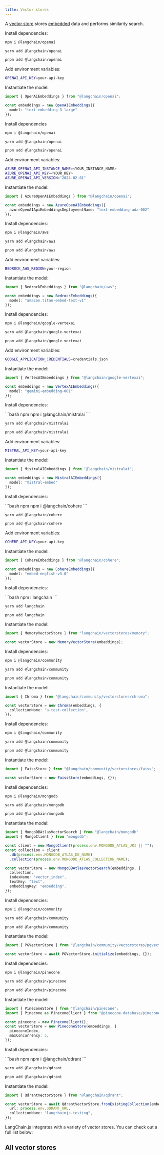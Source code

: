 ```yaml
---
title: Vector stores
---
```


A [vector store](/oss/integrations/vectorstores) stores [embedded](/oss/integrations/text_embedding) data and performs similarity search.

<AccordionGroup>
<Accordion title="OpenAI">

Install dependencies:

<CodeGroup>

```bash npm
npm i @langchain/openai
```
```bash yarn
yarn add @langchain/openai
```
```bash pnpm
pnpm add @langchain/openai
```
</CodeGroup>

Add environment variables:

```bash
OPENAI_API_KEY=your-api-key
```

Instantiate the model:

```typescript
import { OpenAIEmbeddings } from "@langchain/openai";

const embeddings = new OpenAIEmbeddings({
  model: "text-embedding-3-large"
});
```

</Accordion>
<Accordion title="Azure">

Install dependencies

<CodeGroup>

```bash npm
npm i @langchain/openai
```
```bash yarn
yarn add @langchain/openai
```

```bash pnpm
pnpm add @langchain/openai
```
</CodeGroup>

Add environment variables:

```bash
AZURE_OPENAI_API_INSTANCE_NAME=<YOUR_INSTANCE_NAME>
AZURE_OPENAI_API_KEY=<YOUR_KEY>
AZURE_OPENAI_API_VERSION="2024-02-01"
```

Instantiate the model:

```typescript
import { AzureOpenAIEmbeddings } from "@langchain/openai";

const embeddings = new AzureOpenAIEmbeddings({
  azureOpenAIApiEmbeddingsDeploymentName: "text-embedding-ada-002"
});
```

</Accordion>
<Accordion title="AWS">

Install dependencies:

<CodeGroup>

```bash npm
npm i @langchain/aws
```

```bash yarn
yarn add @langchain/aws
```

```bash pnpm
pnpm add @langchain/aws
```

</CodeGroup>

Add environment variables:

```bash
BEDROCK_AWS_REGION=your-region
```

Instantiate the model:

```typescript
import { BedrockEmbeddings } from "@langchain/aws";

const embeddings = new BedrockEmbeddings({
  model: "amazon.titan-embed-text-v1"
});
```

</Accordion>
<Accordion title="VertexAI">

Install dependencies:

<CodeGroup>

```bash npm
npm i @langchain/google-vertexai
```

```bash yarn
yarn add @langchain/google-vertexai
```

```bash pnpm
pnpm add @langchain/google-vertexai
```
</CodeGroup>

Add environment variables:

```bash
GOOGLE_APPLICATION_CREDENTIALS=credentials.json
```

Instantiate the model:

```typescript
import { VertexAIEmbeddings } from "@langchain/google-vertexai";

const embeddings = new VertexAIEmbeddings({
  model: "gemini-embedding-001"
});
```

</Accordion>
<Accordion title="MistralAI">

Install dependencies:

<CodeGroup>
```bash npm
npm i @langchain/mistralai
```

```bash yarn
yarn add @langchain/mistralai
```

```bash pnpm
pnpm add @langchain/mistralai
```
</CodeGroup>

Add environment variables:

```bash
MISTRAL_API_KEY=your-api-key
```

Instantiate the model:

```typescript
import { MistralAIEmbeddings } from "@langchain/mistralai";

const embeddings = new MistralAIEmbeddings({
  model: "mistral-embed"
});
```

</Accordion>
<Accordion title="Cohere">

Install dependencies:

<CodeGroup>
```bash npm
npm i @langchain/cohere
```

```bash yarn
yarn add @langchain/cohere
```

```bash pnpm
pnpm add @langchain/cohere
```

</CodeGroup>

Add environment variables:

```bash
COHERE_API_KEY=your-api-key
```

Instantiate the model:

```typescript
import { CohereEmbeddings } from "@langchain/cohere";

const embeddings = new CohereEmbeddings({
  model: "embed-english-v3.0"
});
```

</Accordion>

<Accordion title="Memory">

Install dependencies:

<CodeGroup>
```bash
npm i langchain
```

```bash yarn
yarn add langchain
```

```bash pnpm
pnpm add langchain
```
</CodeGroup>

Instantiate the model:

```typescript
import { MemoryVectorStore } from "langchain/vectorstores/memory";

const vectorStore = new MemoryVectorStore(embeddings);
```

</Accordion>
<Accordion title="Chroma">

Install dependencies:

<CodeGroup>

```bash npm
npm i @langchain/community
```

```bash yarn
yarn add @langchain/community
```

```bash pnpm
pnpm add @langchain/community
```

</CodeGroup>

Instantiate the model:

```typescript
import { Chroma } from "@langchain/community/vectorstores/chroma";

const vectorStore = new Chroma(embeddings, {
  collectionName: "a-test-collection",
});
```

</Accordion>
<Accordion title="FAISS">

Install dependencies:

<CodeGroup>

```bash npm
npm i @langchain/community
```

```bash yarn
yarn add @langchain/community
```

```bash
pnpm add @langchain/community
```

</CodeGroup>

Instantiate the model:

```typescript
import { FaissStore } from "@langchain/community/vectorstores/faiss";

const vectorStore = new FaissStore(embeddings, {});
```

</Accordion>
<Accordion title="MongoDB">

Install dependencies:

<CodeGroup>

```bash npm
npm i @langchain/mongodb
```

```bash yarn
yarn add @langchain/mongodb
```

```bash pnpm
pnpm add @langchain/mongodb
```

</CodeGroup>

Instantiate the model:

```typescript
import { MongoDBAtlasVectorSearch } from "@langchain/mongodb"
import { MongoClient } from "mongodb";

const client = new MongoClient(process.env.MONGODB_ATLAS_URI || "");
const collection = client
  .db(process.env.MONGODB_ATLAS_DB_NAME)
  .collection(process.env.MONGODB_ATLAS_COLLECTION_NAME);

const vectorStore = new MongoDBAtlasVectorSearch(embeddings, {
  collection,
  indexName: "vector_index",
  textKey: "text",
  embeddingKey: "embedding",
});
```

</Accordion>
<Accordion title="PGVector">

Install dependencies:

<CodeGroup>

```bash npm
npm i @langchain/community
```

```bash yarn
yarn add @langchain/community
```

```bash pnpm
pnpm add @langchain/community
```

</CodeGroup>

Instantiate the model:

```typescript
import { PGVectorStore } from "@langchain/community/vectorstores/pgvector";

const vectorStore = await PGVectorStore.initialize(embeddings, {});
```

</Accordion>
<Accordion title="Pinecone">

Install dependencies:

<CodeGroup>

```bash npm
npm i @langchain/pinecone
```

```bash yarn
yarn add @langchain/pinecone
```

```bash pnpm
pnpm add @langchain/pinecone
```

</CodeGroup>

Instantiate the model:

```typescript
import { PineconeStore } from "@langchain/pinecone";
import { Pinecone as PineconeClient } from "@pinecone-database/pinecone";

const pinecone = new PineconeClient();
const vectorStore = new PineconeStore(embeddings, {
  pineconeIndex,
  maxConcurrency: 5,
});
```

</Accordion>
<Accordion title="Qdrant">

Install dependencies:

<CodeGroup>
```bash npm
npm i @langchain/qdrant
```

```bash yarn
yarn add @langchain/qdrant
```

```bash pnpm
pnpm add @langchain/qdrant
```

</CodeGroup>

Instantiate the model:

```typescript
import { QdrantVectorStore } from "@langchain/qdrant";

const vectorStore = await QdrantVectorStore.fromExistingCollection(embeddings, {
  url: process.env.QDRANT_URL,
  collectionName: "langchainjs-testing",
});
```

</Accordion>
</AccordionGroup>

LangChain.js integrates with a variety of vector stores. You can check out a full list below:

## All vector stores

<Columns cols={3}>
  <Card
    title="AnalyticDB"
    icon="link"
    href="/oss/integrations/vectorstores/analyticdb"
    arrow="true"
    cta="View guide"
  >
  </Card>
  <Card
    title="Astra DB"
    icon="link"
    href="/oss/integrations/vectorstores/astradb"
    arrow="true"
    cta="View guide"
  >
  </Card>
  <Card
    title="Azion EdgeSQL"
    icon="link"
    href="/oss/integrations/vectorstores/azion-edgesql"
    arrow="true"
    cta="View guide"
  >
  </Card>
  <Card
    title="Azure AI Search"
    icon="link"
    href="/oss/integrations/vectorstores/azure_aisearch"
    arrow="true"
    cta="View guide"
  >
  </Card>
  <Card
    title="Azure Cosmos DB for MongoDB vCore"
    icon="link"
    href="/oss/integrations/vectorstores/azure_cosmosdb_mongodb"
    arrow="true"
    cta="View guide"
  >
  </Card>
  <Card
    title="Azure Cosmos DB for NoSQL"
    icon="link"
    href="/oss/integrations/vectorstores/azure_cosmosdb_nosql"
    arrow="true"
    cta="View guide"
  >
  </Card>
  <Card
    title="Cassandra"
    icon="link"
    href="/oss/integrations/vectorstores/cassandra"
    arrow="true"
    cta="View guide"
  >
  </Card>
  <Card
    title="Chroma"
    icon="link"
    href="/oss/integrations/vectorstores/chroma"
    arrow="true"
    cta="View guide"
  >
  </Card>
  <Card
    title="ClickHouse"
    icon="link"
    href="/oss/integrations/vectorstores/clickhouse"
    arrow="true"
    cta="View guide"
  >
  </Card>
  <Card
    title="CloseVector"
    icon="link"
    href="/oss/integrations/vectorstores/closevector"
    arrow="true"
    cta="View guide"
  >
  </Card>
  <Card
    title="Cloudflare Vectorize"
    icon="link"
    href="/oss/integrations/vectorstores/cloudflare_vectorize"
    arrow="true"
    cta="View guide"
  >
  </Card>
  <Card
    title="Convex"
    icon="link"
    href="/oss/integrations/vectorstores/convex"
    arrow="true"
    cta="View guide"
  >
  </Card>
  <Card
    title="Couchbase"
    icon="link"
    href="/oss/integrations/vectorstores/couchbase"
    arrow="true"
    cta="View guide"
  >
  </Card>
  <Card
    title="Elasticsearch"
    icon="link"
    href="/oss/integrations/vectorstores/elasticsearch"
    arrow="true"
    cta="View guide"
  >
  </Card>
  <Card
    title="Faiss"
    icon="link"
    href="/oss/integrations/vectorstores/faiss"
    arrow="true"
    cta="View guide"
  >
  </Card>
  <Card
    title="Google Cloud SQL for PostgreSQL"
    icon="link"
    href="/oss/integrations/vectorstores/google_cloudsql_pg"
    arrow="true"
    cta="View guide"
  >
  </Card>
  <Card
    title="Google Vertex AI Matching Engine"
    icon="link"
    href="/oss/integrations/vectorstores/googlevertexai"
    arrow="true"
    cta="View guide"
  >
  </Card>
  <Card
    title="SAP HANA Cloud Vector Engine"
    icon="link"
    href="/oss/integrations/vectorstores/hanavector"
    arrow="true"
    cta="View guide"
  >
  </Card>
  <Card
    title="HNSWLib"
    icon="link"
    href="/oss/integrations/vectorstores/hnswlib"
    arrow="true"
    cta="View guide"
  >
  </Card>
  <Card
    title="LanceDB"
    icon="link"
    href="/oss/integrations/vectorstores/lancedb"
    arrow="true"
    cta="View guide"
  >
  </Card>
  <Card
    title="libSQL"
    icon="link"
    href="/oss/integrations/vectorstores/libsql"
    arrow="true"
    cta="View guide"
  >
  </Card>
  <Card
    title="MariaDB"
    icon="link"
    href="/oss/integrations/vectorstores/mariadb"
    arrow="true"
    cta="View guide"
  >
  </Card>
  <Card
    title="In-memory"
    icon="link"
    href="/oss/integrations/vectorstores/memory"
    arrow="true"
    cta="View guide"
  >
  </Card>
  <Card
    title="Milvus"
    icon="link"
    href="/oss/integrations/vectorstores/milvus"
    arrow="true"
    cta="View guide"
  >
  </Card>
  <Card
    title="Momento Vector Index (MVI)"
    icon="link"
    href="/oss/integrations/vectorstores/momento_vector_index"
    arrow="true"
    cta="View guide"
  >
  </Card>
  <Card
    title="MongoDB Atlas"
    icon="link"
    href="/oss/integrations/vectorstores/mongodb_atlas"
    arrow="true"
    cta="View guide"
  >
  </Card>
  <Card
    title="MyScale"
    icon="link"
    href="/oss/integrations/vectorstores/myscale"
    arrow="true"
    cta="View guide"
  >
  </Card>
  <Card
    title="Neo4j Vector Index"
    icon="link"
    href="/oss/integrations/vectorstores/neo4jvector"
    arrow="true"
    cta="View guide"
  >
  </Card>
  <Card
    title="Neon Postgres"
    icon="link"
    href="/oss/integrations/vectorstores/neon"
    arrow="true"
    cta="View guide"
  >
  </Card>
  <Card
    title="OpenSearch"
    icon="link"
    href="/oss/integrations/vectorstores/opensearch"
    arrow="true"
    cta="View guide"
  >
  </Card>
  <Card
    title="PGVector"
    icon="link"
    href="/oss/integrations/vectorstores/pgvector"
    arrow="true"
    cta="View guide"
  >
  </Card>
  <Card
    title="Pinecone"
    icon="link"
    href="/oss/integrations/vectorstores/pinecone"
    arrow="true"
    cta="View guide"
  >
  </Card>
  <Card
    title="Prisma"
    icon="link"
    href="/oss/integrations/vectorstores/prisma"
    arrow="true"
    cta="View guide"
  >
  </Card>
  <Card
    title="Qdrant"
    icon="link"
    href="/oss/integrations/vectorstores/qdrant"
    arrow="true"
    cta="View guide"
  >
  </Card>
  <Card
    title="Redis"
    icon="link"
    href="/oss/integrations/vectorstores/redis"
    arrow="true"
    cta="View guide"
  >
  </Card>
  <Card
    title="Rockset"
    icon="link"
    href="/oss/integrations/vectorstores/rockset"
    arrow="true"
    cta="View guide"
  >
  </Card>
  <Card
    title="SingleStore"
    icon="link"
    href="/oss/integrations/vectorstores/singlestore"
    arrow="true"
    cta="View guide"
  >
  </Card>
  <Card
    title="Supabase"
    icon="link"
    href="/oss/integrations/vectorstores/supabase"
    arrow="true"
    cta="View guide"
  >
  </Card>
  <Card
    title="Tigris"
    icon="link"
    href="/oss/integrations/vectorstores/tigris"
    arrow="true"
    cta="View guide"
  >
  </Card>
  <Card
    title="Turbopuffer"
    icon="link"
    href="/oss/integrations/vectorstores/turbopuffer"
    arrow="true"
    cta="View guide"
  >
  </Card>
  <Card
    title="TypeORM"
    icon="link"
    href="/oss/integrations/vectorstores/typeorm"
    arrow="true"
    cta="View guide"
  >
  </Card>
  <Card
    title="Typesense"
    icon="link"
    href="/oss/integrations/vectorstores/typesense"
    arrow="true"
    cta="View guide"
  >
  </Card>
  <Card
    title="Upstash Vector"
    icon="link"
    href="/oss/integrations/vectorstores/upstash"
    arrow="true"
    cta="View guide"
  >
  </Card>
  <Card
    title="USearch"
    icon="link"
    href="/oss/integrations/vectorstores/usearch"
    arrow="true"
    cta="View guide"
  >
  </Card>
  <Card
    title="Vectara"
    icon="link"
    href="/oss/integrations/vectorstores/vectara"
    arrow="true"
    cta="View guide"
  >
  </Card>
  <Card
    title="Vercel Postgres"
    icon="link"
    href="/oss/integrations/vectorstores/vercel_postgres"
    arrow="true"
    cta="View guide"
  >
  </Card>
  <Card
    title="Voy"
    icon="link"
    href="/oss/integrations/vectorstores/voy"
    arrow="true"
    cta="View guide"
  >
  </Card>
  <Card
    title="Weaviate"
    icon="link"
    href="/oss/integrations/vectorstores/weaviate"
    arrow="true"
    cta="View guide"
  >
  </Card>
  <Card
    title="Xata"
    icon="link"
    href="/oss/integrations/vectorstores/xata"
    arrow="true"
    cta="View guide"
  >
  </Card>
  <Card
    title="Zep Open Source"
    icon="link"
    href="/oss/integrations/vectorstores/zep"
    arrow="true"
    cta="View guide"
  >
  </Card>
  <Card
    title="Zep Cloud"
    icon="link"
    href="/oss/integrations/vectorstores/zep_cloud"
    arrow="true"
    cta="View guide"
  >
  </Card>
</Columns>
